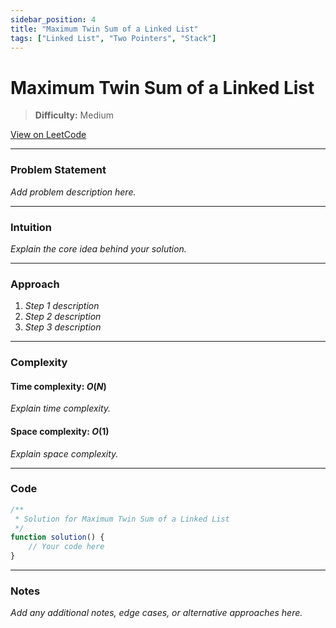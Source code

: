 ```yaml
---
sidebar_position: 4
title: "Maximum Twin Sum of a Linked List"
tags: ["Linked List", "Two Pointers", "Stack"]
---
```


# Maximum Twin Sum of a Linked List

> **Difficulty:** Medium

[View on LeetCode](https://leetcode.com/problems/maximum-twin-sum-of-a-linked-list/)

***

### Problem Statement

_Add problem description here._

***

### Intuition

_Explain the core idea behind your solution._

***

### Approach

1. _Step 1 description_
2. _Step 2 description_
3. _Step 3 description_

***

### Complexity

#### Time complexity: $O(N)$

_Explain time complexity._

#### Space complexity: $O(1)$

_Explain space complexity._

***

### Code

```javascript
/**
 * Solution for Maximum Twin Sum of a Linked List
 */
function solution() {
    // Your code here
}
```

***

### Notes

_Add any additional notes, edge cases, or alternative approaches here._
